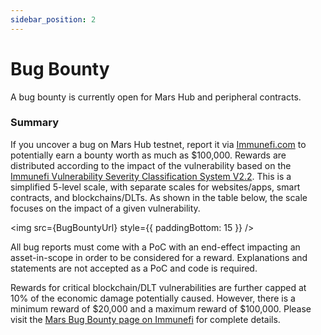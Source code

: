 ```yaml
---
sidebar_position: 2
---
```



# Bug Bounty

A bug bounty is currently open for Mars Hub and peripheral contracts. 

### Summary

If you uncover a bug on Mars Hub testnet, report it via [Immunefi.com](https://immunefi.com/bounty/mars/) to potentially earn a bounty worth as much as $100,000. Rewards are distributed according to the impact of the vulnerability based on the [Immunefi Vulnerability Severity Classification System V2.2](https://immunefi.com/immunefi-vulnerability-severity-classification-system-v2-2/). This is a simplified 5-level scale, with separate scales for websites/apps, smart contracts, and blockchains/DLTs. As shown in the table below, the scale focuses on the impact of a given vulnerability.

<img src={BugBountyUrl} style={{ paddingBottom: 15 }} />

All bug reports must come with a PoC with an end-effect impacting an asset-in-scope in order to be considered for a reward. Explanations and statements are not accepted as a PoC and code is required.

Rewards for critical blockchain/DLT vulnerabilities are further capped at 10% of the economic damage potentially caused. However, there is a minimum reward of $20,000 and a maximum reward of $100,000. Please visit the [Mars Bug Bounty page on Immunefi](https://immunefi.com/bounty/mars/) for complete details.

